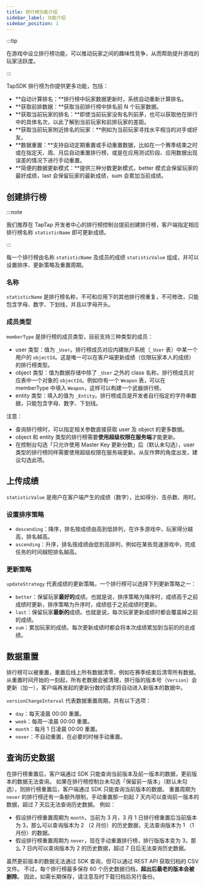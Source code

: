 ```yaml
---
title: 排行榜功能介绍
sidebar_label: 功能介绍
sidebar_position: 1
---
```


:::tip

在游戏中设立排行榜功能，可以推动玩家之间的趣味性竞争，从而帮助提升游戏的玩家活跃度。

:::

TapSDK 排行榜为你提供更多功能，包括：

- **自动计算排名：**排行榜中玩家数据更新时，系统自动重新计算排名。
- **获取前排数据：**获取当前排行榜中排名前 N 个玩家数据。
- **获取当前玩家的排名：**即使当前玩家没有名列前茅，也可以获取他在排行中的具体名次，以此了解到当前玩家和前排玩家的差距。
- **获取当前玩家附近排名的玩家：**例如为当前玩家寻找水平相当的对手或好友。
- **数据重置：**支持自动定期重置或手动重置数据，比如在一个赛季结束之时或在指定天、周、月后自动重置排行榜，或是在应用测试阶段、应用数据出现误差的情况下进行手动重置。
- **简便的数据更新模式：**提供三种分数更新模式，better 模式会保留玩家的最好成绩，last 会保留玩家的最新成绩，sum 会累加当前成绩。

## 创建排行榜

:::note

我们推荐在 TapTap 开发者中心的排行榜控制台提前创建排行榜，客户端指定相应排行榜名称 `statisticName` 即可更新成绩。

:::

每一个排行榜由名称 `statisticName` 及成员的成绩 `statisticValue` 组成，并可以设置排序、更新策略及重置周期。

### 名称

`statisticName` 是排行榜名称，不可和应用下的其他排行榜重复，不可修改，只能包含字母、数字、下划线，并且以字母开头。

### 成员类型

`memberType` 是排行榜的成员类型，目前支持三种类型的成员：

- user 类型：值为 `_User`。排行榜成员对应内建账户系统（`_User` 表）中某一个用户的 `objectId`。这是唯一可以在客户端更新成绩（仅限玩家本人的成绩）的排行榜类型。
- object 类型：值为数据存储中除了 `_User` 之外的 class 名称，排行榜成员对应表中一个对象的 `objectId`。例如你有一个 `Weapon` 表，可以在 memberType 中填入 `Weapon`，这样可以构建一个武器排行榜。
- entity 类型：填入的值为 `_Entity`。排行榜成员是开发者自行指定的字符串数据，只能包含字母、数字、下划线。

注意：

- 查询排行榜时，可以指定相关参数直接获取 user 及 object 的更多数据。
- object 和 entity 类型的排行榜需要**使用超级权限在服务端**才能更新。
- 在控制台勾选「只允许使用 Master Key 更新分数」后（默认未勾选），user 类型的排行榜同样需要使用超级权限在服务端更新。从反作弊的角度出发，建议勾选此项。

## 上传成绩

`statisticValue` 是用户在客户端产生的成绩（数字），比如得分、击杀数、用时。

### 设置排序策略

- `descending`：降序，排名按成绩由高到低排列，在许多游戏中，玩家得分越高，排名越高。
- `ascending`：升序，排名按成绩由低到高排列，例如在某些竞速游戏中，完成任务的时间越短排名越高。

### 更新策略

`updateStrategy` 代表成绩的更新策略，一个排行榜可以选择下列更新策略之一：

- `better`：保留玩家**最好的**成绩。也就是说，排序策略为降序时，成绩高于之前成绩时更新，排序策略为升序时，成绩低于之前成绩时更新。
- `last`：保留玩家**最新的**成绩。也就是说，每次玩家更新成绩时都会覆盖掉之前的成绩。
- `sum`：累加玩家的成绩。每次更新成绩时都会将本次成绩累加到当前的的总成绩。

## 数据重置

排行榜可以被重置，重置后线上所有数据清零，例如在赛季结束后清零所有数据。从重置时间开始的一刻起，所有老数据会被清理，排行版的版本号（`Version`）会更新（加一），客户端再发起的更新分数的请求将自动进入新版本的数据中。

`versionChangeInterval` 代表数据重置周期，共有以下选项：

- `day`：每天凌晨 00:00 重置。
- `week`：每周一凌晨 00:00 重置。
- `month`：每月 1 日凌晨 00:00 重置。
- `never`：不自动重置，在必要的时候手动重置。

## 查询历史数据

在排行榜重置后，客户端通过 SDK 只能查询当前版本及前一版本的数据，更前版本的数据无法查询。
如果在排行榜控制台未勾选「保留前一版本」（默认未勾选），则排行榜重置后，客户端通过 SDK 只能查询当前版本的数据。
重置周期为 `never` 的排行榜还有一条额外限制，手动重置那一刻起 7 天内可以查询前一版本的数据，超过 7 天后无法查询历史数据。
例如：

- 假设排行榜重置周期为 `month`，当前为 3 月，3 月 1 日排行榜重置后当前版本为 3，那么可以查询版本为 2 （2 月份）的历史数据，无法查询版本为 1 （1 月份）的数据。
- 假设排行榜重置周期为 `never`，现在手动重置排行榜，排行版版本变为 3，那么 7 日内可以查询版本为 2 的历史数据，超过 7 日后无法查询历史数据。

虽然更前版本的数据无法通过 SDK 查询，但可以通过 REST API 获取归档的 CSV 文件。
不过，每个排行榜最多保存 60 个历史数据归档，**超出后最老的版本会被删除**。
因此，如需长期保存，请注意及时下载归档后另行备份。
